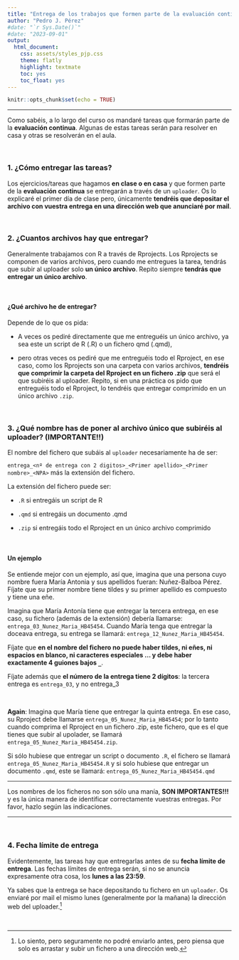 ```yaml
---
title: "Entrega de los trabajos que formen parte de la evaluación continua"
author: "Pedro J. Pérez"
#date: "`r Sys.Date()`"
#date: "2023-09-01"
output:
  html_document: 
    css: assets/styles_pjp.css
    theme: flatly
    highlight: textmate
    toc: yes
    toc_float: yes
---
```


```r
knitr::opts_chunk$set(echo = TRUE)
```

------------------------------------------------------------------------

Como sabéis, a lo largo del curso os mandaré tareas que formarán parte de la **evaluación continua**. Algunas de estas tareas serán para resolver en casa y otras se resolverán en el aula.


<br>

### 1. ¿Cómo entregar las tareas?

Los ejercicios/tareas que hagamos **en clase o en casa** y que formen parte de la **evaluación continua** se entregarán a través de un `uploader`. Os lo explicaré el primer día de clase pero, únicamente **tendréis que depositar el archivo con vuestra entrega en una dirección web que anunciaré por mail**.

<br>

### 2. ¿Cuantos archivos hay que entregar?

Generalmente trabajamos con R a través de Rprojects. Los Rprojects se componen de varios archivos, pero cuando me entregues la tarea, tendrás que subir al uploader solo **un único archivo**. Repito siempre **tendrás que entregar un único archivo**.

<br>

#### ¿Qué archivo he de entregar?

Depende de lo que os pida:

- A veces os pediré directamente que me entreguéis un único archivo, ya sea este un script de R (.R) o un fichero qmd (.qmd), 

- pero otras veces os pediré que me entreguéis todo el Rproject, en ese caso, como los Rprojects son una carpeta con varios archivos, **tendréis que comprimir la carpeta del Rproject en un fichero .zip** que será el que subiréis al uploader. Repito, si en una práctica os pido que entreguéis todo el Rproject, lo tendréis que entregar comprimido en un único archivo `.zip`. 

<br>

### 3. ¿Qué nombre has de poner al archivo único que subiréis al uploader? (IMPORTANTE!!)

El nombre del fichero que subáis al `uploader` necesariamente ha de ser:

`entrega_<nº de entrega con 2 digitos>_<Primer apellido>_<Primer nombre>_<NPA>` más la extensión del fichero. 

La extensión del fichero puede ser:

- `.R` si entregáis un script de R

- `.qmd` si entregáis un documento .qmd

- `.zip` si entregáis todo el Rproject en un único archivo comprimido

<br>

#### Un ejemplo

Se entiende mejor con un ejemplo, así que, imagina que una persona cuyo nombre fuera María Antonia y sus apellidos fueran: Nuñez-Balboa Pérez. Fíjate que su primer nombre tiene tildes y su primer apellido es compuesto y tiene una eñe.

Imagina que María Antonía tiene que entregar la tercera entrega, en ese caso, su fichero (además de la extensión) debería llamarse: `entrega_03_Nunez_Maria_HB45454`. Cuando María tenga que entregar la doceava entrega, su entrega se llamará: `entrega_12_Nunez_Maria_HB45454`.

Fíjate que **en el nombre del fichero no puede haber tildes, ni eñes, ni espacios en blanco, ni caracteres especiales ... y debe haber exactamente 4 guiones bajos `_`**.

Fíjate además que **el número de la entrega tiene 2 dígitos**: la tercera entrega es `entrega_03`, y no entrega_3

<br>



**Again**: Imagina que María tiene que entregar la quinta entrega. En ese caso, su Rproject debe llamarse `entrega_05_Nunez_Maria_HB45454`; por lo tanto cuando comprima el Rproject en un fichero .zip, este fichero, que es el que tienes que subir al upolader, se llamará `entrega_05_Nunez_Maria_HB45454.zip`. 

Si sólo hubiese que entregar un script o documento `.R`, el fichero se llamará `entrega_05_Nunez_Maria_HB45454.R` y si solo hubiese que entregar un documento `.qmd`, este se llamará: `entrega_05_Nunez_Maria_HB45454.qmd`

------------------------------------------------------------------------

Los nombres de los ficheros no son sólo una manía, **SON IMPORTANTES!!!** y es la única manera de identificar correctamente vuestras entregas. Por favor, hazlo según las indicaciones.

------------------------------------------------------------------------

<br>

### 4. Fecha límite de entrega

Evidentemente, las tareas hay que entregarlas antes de su **fecha límite de entrega**. Las fechas límites de entrega serán, si no se anuncia expresamente otra cosa, los **lunes a las 23:59**.

Ya sabes que la entrega se hace depositando tu fichero en un `uploader`. Os enviaré por mail el mismo lunes (generalmente por la mañana) la dirección web del uploader.^[Lo siento, pero seguramente no podré enviarlo antes, pero piensa que solo es arrastar y subir un fichero a una dirección web.]



<br>

<div class="tocify-extend-page" data-unique="tocify-extend-page" style="height: 0;"></div>



